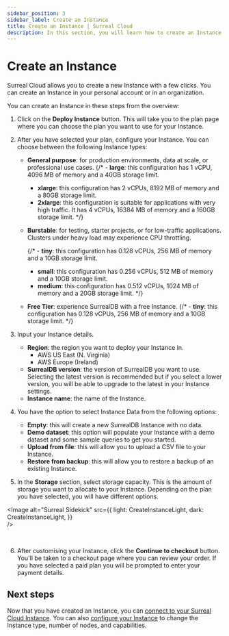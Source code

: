 ```yaml
---
sidebar_position: 3
sidebar_label: Create an Instance
title: Create an Instance | Surreal Cloud
description: In this section, you will learn how to create an Instance in Surreal Cloud.
---
```




# Create an Instance

Surreal Cloud allows you to create a new Instance with a few clicks. You can create an Instance in your personal account or in an organization. 

You can create an Instance in these steps from the overview:

1. Click on the **Deploy Instance** button. This will take you to the plan page where you can choose the plan you want to use for your Instance.

2. After you have selected your plan, configure your Instance. You can choose between the following Instance types:

    - **General purpose**: for production environments, data at scale, or professional use cases.
        {/* - **large**: this configuration has 1 vCPU, 4096 MB of memory and a 40GB storage limit.
        - **xlarge**: this configuration has 2 vCPUs, 8192 MB of memory and a 80GB storage limit.
        - **2xlarge**: this configuration is suitable for applications with very high traffic. It has 4 vCPUs, 16384 MB of memory and a 160GB storage limit. */}

    - **Burstable**: for testing, starter projects, or for low-traffic applications. Clusters under heavy load may experience CPU throttling.

        {/* - **tiny**: this configuration has 0.128 vCPUs, 256 MB of memory and a 10GB storage limit.
        - **small**: this configuration has 0.256 vCPUs, 512 MB of memory and a 10GB storage limit.
        - **medium**: this configuration has 0.512 vCPUs, 1024 MB of memory and a 20GB storage limit. */}

    - **Free Tier**: experience SurrealDB with a free Instance.
        {/* - **tiny**: this configuration has 0.128 vCPUs, 256 MB of memory and a 10GB storage limit. */}

3. Input your Instance details.
    - **Region**: the region you want to deploy your Instance in. 
        - AWS US East (N. Virginia)
        - AWS Europe (Ireland)
    - **SurrealDB version**: the version of SurrealDB you want to use. Selecting the latest version is recommended but if you select a lower version, you will be able to upgrade to the latest in your Instance settings.
    - **Instance name**: the name of the Instance.

4. You have the option to select Instance Data from the following options:
    - **Empty**: this will create a new SurrealDB Instance with no data.
    - **Demo dataset**: this option will populate your Instance with a demo dataset and some sample queries to get you started.
    - **Upload from file**: this will allow you to upload a CSV file to your Instance.
    - **Restore from backup**: this will allow you to restore a backup of an existing Instance.

5. In the **Storage** section, select storage capacity. This is the amount of storage you want to allocate to your Instance. Depending on the plan you have selected, you will have different options.

<Image
alt="Surreal Sidekick"
src={{
	light: CreateInstanceLight,
	dark: CreateInstanceLight,
	}}  
/>

<br/>

6. After customising your Instance, click the **Continue to checkout** button. You'll be taken to a checkout page where you can review your order. If you have selected a paid plan you will be prompted to enter your payment details.


## Next steps

Now that you have created an Instance, you can [connect to your Surreal Cloud Instance](/docs/cloud/connect). You can also [configure your Instance](/docs/cloud/advanced-topics/configure-an-instance) to change the Instance type, number of nodes, and capabilities.